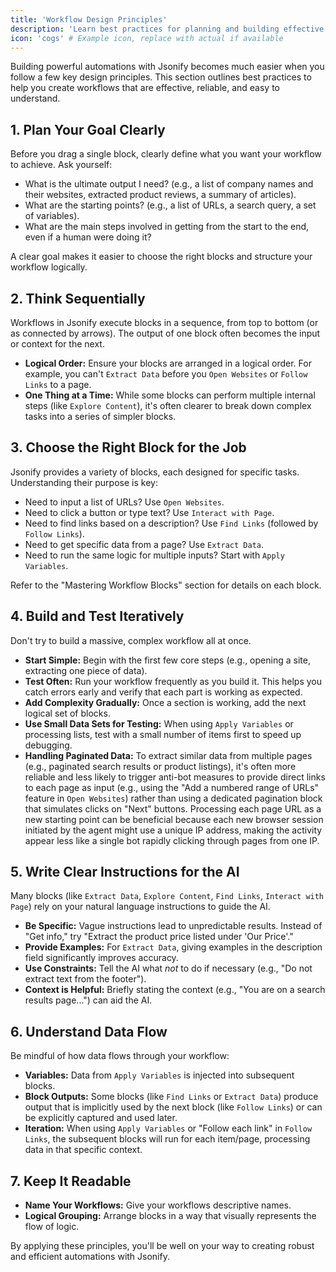 ```yaml
---
title: 'Workflow Design Principles'
description: 'Learn best practices for planning and building effective and reliable Jsonify workflows.'
icon: 'cogs' # Example icon, replace with actual if available
---
```


Building powerful automations with Jsonify becomes much easier when you follow a few key design principles. This section outlines best practices to help you create workflows that are effective, reliable, and easy to understand.

## 1. Plan Your Goal Clearly

Before you drag a single block, clearly define what you want your workflow to achieve. Ask yourself:

* What is the ultimate output I need? (e.g., a list of company names and their websites, extracted product reviews, a summary of articles).
* What are the starting points? (e.g., a list of URLs, a search query, a set of variables).
* What are the main steps involved in getting from the start to the end, even if a human were doing it?

A clear goal makes it easier to choose the right blocks and structure your workflow logically.

## 2. Think Sequentially

Workflows in Jsonify execute blocks in a sequence, from top to bottom (or as connected by arrows). The output of one block often becomes the input or context for the next.

* **Logical Order:** Ensure your blocks are arranged in a logical order. For example, you can't `Extract Data` before you `Open Websites` or `Follow Links` to a page.
* **One Thing at a Time:** While some blocks can perform multiple internal steps (like `Explore Content`), it's often clearer to break down complex tasks into a series of simpler blocks.

## 3. Choose the Right Block for the Job

Jsonify provides a variety of blocks, each designed for specific tasks. Understanding their purpose is key:

* Need to input a list of URLs? Use `Open Websites`.
* Need to click a button or type text? Use `Interact with Page`.
* Need to find links based on a description? Use `Find Links` (followed by `Follow Links`).
* Need to get specific data from a page? Use `Extract Data`.
* Need to run the same logic for multiple inputs? Start with `Apply Variables`.

Refer to the "Mastering Workflow Blocks" section for details on each block.

## 4. Build and Test Iteratively

Don't try to build a massive, complex workflow all at once.

* **Start Simple:** Begin with the first few core steps (e.g., opening a site, extracting one piece of data).
* **Test Often:** Run your workflow frequently as you build it. This helps you catch errors early and verify that each part is working as expected.
* **Add Complexity Gradually:** Once a section is working, add the next logical set of blocks.
* **Use Small Data Sets for Testing:** When using `Apply Variables` or processing lists, test with a small number of items first to speed up debugging.
* **Handling Paginated Data:** To extract similar data from multiple pages (e.g., paginated search results or product listings), it's often more reliable and less likely to trigger anti-bot measures to provide direct links to each page as input (e.g., using the "Add a numbered range of URLs" feature in `Open Websites`) rather than using a dedicated pagination block that simulates clicks on "Next" buttons. Processing each page URL as a new starting point can be beneficial because each new browser session initiated by the agent might use a unique IP address, making the activity appear less like a single bot rapidly clicking through pages from one IP.

## 5. Write Clear Instructions for the AI

Many blocks (like `Extract Data`, `Explore Content`, `Find Links`, `Interact with Page`) rely on your natural language instructions to guide the AI.

* **Be Specific:** Vague instructions lead to unpredictable results. Instead of "Get info," try "Extract the product price listed under 'Our Price'."
* **Provide Examples:** For `Extract Data`, giving examples in the description field significantly improves accuracy.
* **Use Constraints:** Tell the AI what *not* to do if necessary (e.g., "Do not extract text from the footer").
* **Context is Helpful:** Briefly stating the context (e.g., "You are on a search results page...") can aid the AI.

## 6. Understand Data Flow

Be mindful of how data flows through your workflow:

* **Variables:** Data from `Apply Variables` is injected into subsequent blocks.
* **Block Outputs:** Some blocks (like `Find Links` or `Extract Data`) produce output that is implicitly used by the next block (like `Follow Links`) or can be explicitly captured and used later.
* **Iteration:** When using `Apply Variables` or "Follow each link" in `Follow Links`, the subsequent blocks will run for each item/page, processing data in that specific context.

## 7. Keep It Readable

* **Name Your Workflows:** Give your workflows descriptive names.
* **Logical Grouping:** Arrange blocks in a way that visually represents the flow of logic.

By applying these principles, you'll be well on your way to creating robust and efficient automations with Jsonify.